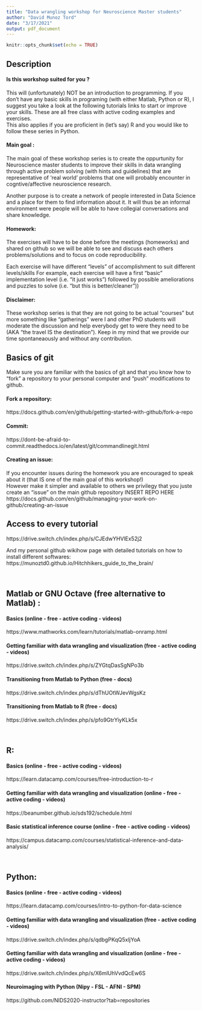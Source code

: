 ```yaml
---
title: "Data wrangling workshop for Neuroscience Master students"
author: "David Munoz Tord"
date: "3/17/2021"
output: pdf_document
---
```


```r
knitr::opts_chunk$set(echo = TRUE)
```

## Description\
#### Is this workshop suited for you ? \
This will (unfortunately) NOT be an introduction to programming. If you don't have any basic skills in programing (with either Matlab, Python or R), I suggest you take a look at the following tutorials links to start or improve your skills. These are all free class with active coding examples and exercises. \
This also applies if you are proficient in (let's say) R and you would like to follow these series in Python. \

#### Main goal : \
The main goal of these workshop series is to create the oppurtunity for Neuroscience master students to improve their skills in data wrangling through active problem solving (with hints and guidelines) that are representative of 'real world' problems that one will probably encounter in cogntive/affective neuroscience research.  \

Another purpose is to create a network of people interested in Data Science and a place for them to find information about it. It will thus be an informal environment were people will be able to have collegial conversations and share knowledge. \

#### Homework: \
The exercises will have to be done before the meetings (homeworks) and shared on github so we will be able to see and discuss each others problems/solutions and to focus on code reproducibility. \

Each exercise will have different "levels" of accomplishment to suit different levels/skills For example, each exercise will have a first "basic" implementation level (i.e. "it just works") followed by possible ameliorations and puzzles to solve (i.e. "but this is better/cleaner"))

#### Disclaimer: \
These workshop series is that they are not going to be actual "courses" but more something like "gatherings" were I and other PhD students will moderate the discussion and help everybody get to were they need to be (AKA "the travel IS the destination"). Keep in my mind that we provide our time spontaneaously and without any contribution.


## Basics of git
Make sure you are familiar with the basics of git and that you know how to "fork" a repository to your personal computer and "push" modifications to github. 

#### Fork a repository: \
https://docs.github.com/en/github/getting-started-with-github/fork-a-repo

#### Commit:\ 
https://dont-be-afraid-to-commit.readthedocs.io/en/latest/git/commandlinegit.html

#### Creating an issue: \
If you encounter issues during the homework you are encouraged to speak about it (that IS one of the main goal of this workshop!)\
However make it simpler and available to others we privilegy that you juste create an "issue" on the main github repository INSERT REPO HERE
https://docs.github.com/en/github/managing-your-work-on-github/creating-an-issue
  
## Access to every tutorial \
https://drive.switch.ch/index.php/s/CJEdwYHVlEx52j2 

And my personal github wikihow page with detailed tutorials on how to install different softwares: \
https://munoztd0.github.io/Hitchhikers_guide_to_the_brain/

\

## Matlab or GNU Octave (free alternative to Matlab) : \

#### Basics (online - free - active coding - videos) \
https://www.mathworks.com/learn/tutorials/matlab-onramp.html\


#### Getting familiar with data wrangling and visualization (free - active coding - videos) \
https://drive.switch.ch/index.php/s/ZYGtqDasSgNPo3b


#### Transitioning from Matlab to Python (free - docs) \
https://drive.switch.ch/index.php/s/dThUOtWJevWgsKz

#### Transitioning from Matlab to R (free - docs) \
https://drive.switch.ch/index.php/s/pfo9GtrYiyKLk5x

\

## R: \

#### Basics (online - free - active coding - videos)\
https://learn.datacamp.com/courses/free-introduction-to-r

#### Getting familiar with data wrangling and visualization (online - free - active coding - videos)\
https://beanumber.github.io/sds192/schedule.html

#### Basic statistical inference course  (online - free - active coding - videos)\
https://campus.datacamp.com/courses/statistical-inference-and-data-analysis/

\

## Python: \

#### Basics (online - free - active coding - videos) \
https://learn.datacamp.com/courses/intro-to-python-for-data-science

#### Getting familiar with data wrangling and visualization (free - active coding - videos) \
https://drive.switch.ch/index.php/s/qdbgPKqQ5xljYoA

#### Getting familiar with data wrangling and visualization (online - free - active coding - videos) \
https://drive.switch.ch/index.php/s/X6mlUhVvdQcEw6S

#### Neuroimaging with Python (Nipy - FSL - AFNI - SPM) \
https://github.com/NIDS2020-instructor?tab=repositories


